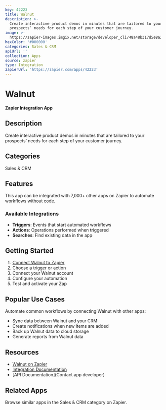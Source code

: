 ```yaml
---
key: 42223
title: Walnut
description: >-
  Create interactive product demos in minutes that are tailored to your
  prospects’ needs for each step of your customer journey.
image: >-
  https://zapier-images.imgix.net/storage/developer_cli/48a48b317d5e8a388e34741715751688.png?auto=format%2Ccompress&ixlib=python-3.0.0&q=50
hexColor: '#000000'
categories: Sales & CRM
apiUrl: ''
collection: Apps
source: zapier
type: Integration
zapierUrl: 'https://zapier.com/apps/42223'
---
```

# Walnut

**Zapier Integration App**

## Description

Create interactive product demos in minutes that are tailored to your prospects’ needs for each step of your customer journey.

## Categories

Sales & CRM

## Features

This app can be integrated with 7,000+ other apps on Zapier to automate workflows without code.

### Available Integrations

- **Triggers**: Events that start automated workflows
- **Actions**: Operations performed when triggered
- **Searches**: Find existing data in the app

## Getting Started

1. [Connect Walnut to Zapier](https://zapier.com/apps/42223)
2. Choose a trigger or action
3. Connect your Walnut account
4. Configure your automation
5. Test and activate your Zap

## Popular Use Cases

Automate common workflows by connecting Walnut with other apps:

- Sync data between Walnut and your CRM
- Create notifications when new items are added
- Back up Walnut data to cloud storage
- Generate reports from Walnut data

## Resources

- [Walnut on Zapier](https://zapier.com/apps/42223)
- [Integration Documentation](https://zapier.com/apps/42223/integrations)
- [API Documentation](Contact app developer)

## Related Apps

Browse similar apps in the Sales & CRM category on Zapier.

